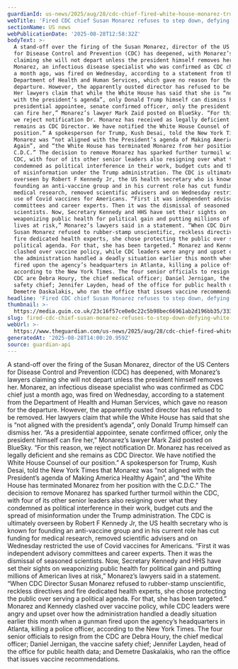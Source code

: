 ```yaml
---
guardianId: us-news/2025/aug/28/cdc-chief-fired-white-house-monarez-trump
webTitle: 'Fired CDC chief Susan Monarez refuses to step down, defying White House'
sectionName: US news
webPublicationDate: '2025-08-28T12:58:32Z'
bodyText: >-
  A stand-off over the firing of the Susan Monarez, director of the US Centers
  for Disease Control and Prevention (CDC) has deepened, with Monarez’s lawyers
  claiming she will not depart unless the president himself removes her.
  Monarez, an infectious disease specialist who was confirmed as CDC chief just
  a month ago, was fired on Wednesday, according to a statement from the
  Department of Health and Human Services, which gave no reason for the
  departure. However, the apparently ousted director has refused to be removed.
  Her lawyers claim that while the White House has said that she is “not aligned
  with the president’s agenda”, only Donald Trump himself can dismiss her. “As a
  presidential appointee, senate confirmed officer, only the president himself
  can fire her,” Monarez’s lawyer Mark Zaid posted on BlueSky. “For this reason,
  we reject notification Dr. Monarez has received as legally deficient and she
  remains as CDC Director. We have notified the White House Counsel of our
  position.” A spokesperson for Trump, Kush Desai, told the New York Times that
  Monarez was “not aligned with the President’s agenda of Making America Healthy
  Again”, and “the White House has terminated Monarez from her position with the
  C.D.C.” The decision to remove Monarez has sparked further turmoil within the
  CDC, with four of its other senior leaders also resigning over what they
  condemned as political interference in their work, budget cuts and the spread
  of misinformation under the Trump administration. The CDC is ultimately
  overseen by Robert F Kennedy Jr, the US health secretary who is known for
  founding an anti-vaccine group and in his current role has cut funding for
  medical research, removed scientific advisers and on Wednesday restricted the
  use of Covid vaccines for Americans. “First it was independent advisory
  committees and career experts. Then it was the dismissal of seasoned
  scientists. Now, Secretary Kennedy and HHS have set their sights on
  weaponizing public health for political gain and putting millions of American
  lives at risk,” Monarez’s lawyers said in a statement. “When CDC Director
  Susan Monarez refused to rubber-stamp unscientific, reckless directives and
  fire dedicated health experts, she chose protecting the public over serving a
  political agenda. For that, she has been targeted.” Monarez and Kennedy
  clashed over vaccine policy, while CDC leaders were angry and upset over how
  the administration handled a deadly situation earlier this month when a gunman
  fired upon the agency’s headquarters in Atlanta, killing a police officer,
  according to the New York Times. The four senior officials to resign from the
  CDC are Debra Houry, the chief medical officer; Daniel Jernigan, the vaccine
  safety chief; Jennifer Layden, head of the office for public health data; and
  Demetre Daskalakis, who ran the office that issues vaccine recommendations.
headline: 'Fired CDC chief Susan Monarez refuses to step down, defying White House'
thumbnail: >-
  https://media.guim.co.uk/23c16f57ce0e0c22c5b98bec66961ab2d196bb35/333_0_3333_2667/500.jpg
slug: fired-cdc-chief-susan-monarez-refuses-to-step-down-defying-white-house
webUrl: >-
  https://www.theguardian.com/us-news/2025/aug/28/cdc-chief-fired-white-house-monarez-trump
generatedAt: '2025-08-28T14:00:20.959Z'
source: guardian-api
---
```

A stand-off over the firing of the Susan Monarez, director of the US Centers for Disease Control and Prevention (CDC) has deepened, with Monarez’s lawyers claiming she will not depart unless the president himself removes her. Monarez, an infectious disease specialist who was confirmed as CDC chief just a month ago, was fired on Wednesday, according to a statement from the Department of Health and Human Services, which gave no reason for the departure. However, the apparently ousted director has refused to be removed. Her lawyers claim that while the White House has said that she is “not aligned with the president’s agenda”, only Donald Trump himself can dismiss her. “As a presidential appointee, senate confirmed officer, only the president himself can fire her,” Monarez’s lawyer Mark Zaid posted on BlueSky. “For this reason, we reject notification Dr. Monarez has received as legally deficient and she remains as CDC Director. We have notified the White House Counsel of our position.” A spokesperson for Trump, Kush Desai, told the New York Times that Monarez was “not aligned with the President’s agenda of Making America Healthy Again”, and “the White House has terminated Monarez from her position with the C.D.C.” The decision to remove Monarez has sparked further turmoil within the CDC, with four of its other senior leaders also resigning over what they condemned as political interference in their work, budget cuts and the spread of misinformation under the Trump administration. The CDC is ultimately overseen by Robert F Kennedy Jr, the US health secretary who is known for founding an anti-vaccine group and in his current role has cut funding for medical research, removed scientific advisers and on Wednesday restricted the use of Covid vaccines for Americans. “First it was independent advisory committees and career experts. Then it was the dismissal of seasoned scientists. Now, Secretary Kennedy and HHS have set their sights on weaponizing public health for political gain and putting millions of American lives at risk,” Monarez’s lawyers said in a statement. “When CDC Director Susan Monarez refused to rubber-stamp unscientific, reckless directives and fire dedicated health experts, she chose protecting the public over serving a political agenda. For that, she has been targeted.” Monarez and Kennedy clashed over vaccine policy, while CDC leaders were angry and upset over how the administration handled a deadly situation earlier this month when a gunman fired upon the agency’s headquarters in Atlanta, killing a police officer, according to the New York Times. The four senior officials to resign from the CDC are Debra Houry, the chief medical officer; Daniel Jernigan, the vaccine safety chief; Jennifer Layden, head of the office for public health data; and Demetre Daskalakis, who ran the office that issues vaccine recommendations.
